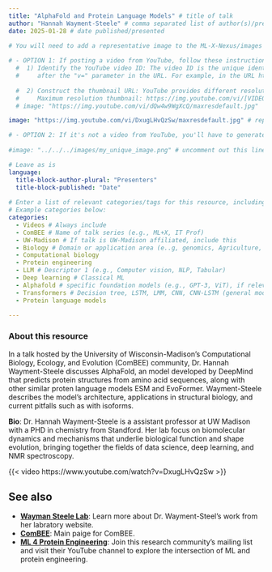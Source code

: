 ```yaml
---
title: "AlphaFold and Protein Language Models" # title of talk
author: "Hannah Wayment-Steele" # comma separated list of author(s)/presenter(s)
date: 2025-01-28 # date published/presented

# You will need to add a representative image to the ML-X-Nexus/images folder.
  
# - OPTION 1: If posting a video from YouTube, follow these instructions to use the "thumbnail" image from the video. 
  #  1) Identify the YouTube video ID: The video ID is the unique identifier for each YouTube video, usually found 
  #     after the "v=" parameter in the URL. For example, in the URL https://www.youtube.com/watch?v=dQw4w9WgXcQ, the video ID is dQw4w9WgXcQ.
  
  #  2) Construct the thumbnail URL: YouTube provides different resolutions for video thumbnails. Here are the formats for different resolutions. We'll use the maximum resolution.
  #     Maximum resolution thumbnail: https://img.youtube.com/vi/[VIDEO_ID]/maxresdefault.jpg. Replace [VIDEO_ID] with the actual video ID, removing the square brackets.
  # image: "https://img.youtube.com/vi/dQw4w9WgXcQ/maxresdefault.jpg"

image: "https://img.youtube.com/vi/DxugLHvQzSw/maxresdefault.jpg" # replace VIDEO_ID with youtube video ID. 

# - OPTION 2: If it's not a video from YouTube, you'll have to generate/acquire your own image. You could take a screenshot of the video's title slide (assuming video is public) or use genAI to create a relevant image.
  
#image: "../../../images/my_unique_image.png" # uncomment out this line if you're using a custom image. Adjust filename to your file name. Place image in the images folder in the repo.

# Leave as is
language: 
  title-block-author-plural: "Presenters"
  title-block-published: "Date"
  
# Enter a list of relevant categories/tags for this resource, including the type (talk, video, paper, etc.) topic of focus, and anything else that might be relevant. Please check out the tags which are already being used on Nexus by visiting https://uw-madison-datascience.github.io/ML-X-Nexus/Applications/ and looking under "Categories". Avoid repeating tags with alternative spelling (e.g., use Deep Learning rather than DL since Deep Learning is already being used.). 
# Example categories below:
categories:
  - Videos # Always include
  - ComBEE # Name of talk series (e.g., ML+X, IT Prof)
  - UW-Madison # If talk is UW-Madison affiliated, include this
  - Biology # Domain or application area (e..g, genomics, Agriculture, Physics, Science Communication, Neurosicence, etc.)
  - Computational biology
  - Protein engineering 
  - LLM # Descriptor 1 (e.g., Computer vision, NLP, Tabular)
  - Deep learning # Classical ML
  - Alphafold # specific foundation models (e.g., GPT-3, ViT), if relevant
  - Transformers # Decision tree, LSTM, LMM, CNN, CNN-LSTM (general model type)
  - Protein language models
  
---
```

### About this resource
In a talk hosted by the University of Wisconsin-Madison's Computational Biology, Ecology, and Evolution (ComBEE) community, Dr. Hannah Wayment-Steele discusses AlphaFold, an model developed by DeepMind that predicts protein structures from amino acid sequences, along with other similar proten language models ESM and EvoFormer. Wayment-Steele describes the model's architecture,  applications in structural biology, and current pitfalls such as with isoforms.

**Bio**: Dr. Hannah Wayment-Steele is a assistant professor at UW Madison with a PHD in chemistry from Standford. Her lab focus on  biomolecular dynamics and mechanisms that underlie biological function and shape evolution, bringing together the fields of data science, deep learning, and NMR spectroscopy.

<!-- MARKDOWN COMMENT:  Finally, replace the URL below with your video's URL. . If video is not on Youtube (e.g., Kaltura instead), use the following language: "**A netID is required to view ML4MI videos**: [View YYYY-MM-DD recording](https://mediaspace.wisc.edu/media/video-URL)."-->

{{< video https://www.youtube.com/watch?v=DxugLHvQzSw >}}


## See also
<!-- MARKDOWN COMMENT: Please Check the existing resources on Nexus to see if any other related resources (e.g., related books/videos, blog posts commenting on the resource, alternative approaches/frameworks, etc.) should be linked below. You may also link to resources which aren't currently on the Nexus platform, if applicable. However, if you're feeling ambitious, you may wish to post those to Nexus as well!  -->
- [**Wayman Steele Lab**](https://waymentsteelelab.org/): Learn more about Dr. Wayment-Steel's work from her labratory website.
- [**ComBEE**](https://hub.datascience.wisc.edu/communities/combee/): Main paige for ComBEE.
- [**ML 4 Protein Engineering**](https://www.ml4proteinengineering.com/): Join this research community's mailing list and visit their YouTube channel to explore the intersection of ML and protein engineering.
<!-- MARKDOWN COMMENT: If posting a talk from a specific seminar, link to the full seminar page on Nexus, e.g.,... -->
